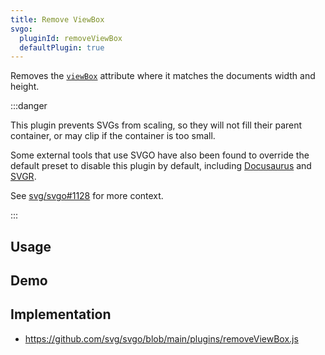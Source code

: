 ```yaml
---
title: Remove ViewBox
svgo:
  pluginId: removeViewBox
  defaultPlugin: true
---
```


Removes the [`viewBox`](https://developer.mozilla.org/docs/Web/SVG/Attribute/viewBox) attribute where it matches the documents width and height.

:::danger

This plugin prevents SVGs from scaling, so they will not fill their parent container, or may clip if the container is too small.

Some external tools that use SVGO have also been found to override the default preset to disable this plugin by default, including [Docusaurus](https://github.com/facebook/docusaurus/blob/e17784effa2c370d81c7806c22ad19c6dce4a1cc/packages/docusaurus-utils/src/webpackUtils.ts#L127) and [SVGR](https://react-svgr.com/docs/migrate/#svgo).

See [svg/svgo#1128](https://github.com/svg/svgo/issues/1128) for more context.

:::

## Usage

<PluginUsage />

## Demo

<PluginDemo />

## Implementation

- https://github.com/svg/svgo/blob/main/plugins/removeViewBox.js
